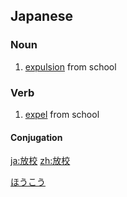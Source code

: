==Japanese==
{{ja-kanjitab|ほう|こう|yomi=on}}

===Noun===
{{ja-noun|ほうこう}}

# [[expulsion]] from school
#: {{ja-usex|彼は卒業できず放校になったらしい|かれ は そつぎょう できず ほうこう に なった らし.い|apparently he got expelled and didn't graduate}}

===Verb===
{{ja-verb-suru|tr=trans|ほうこう}}

# [[expel]] from school

====Conjugation====
{{ja-suru|ほうこう}}

[[Category:ja:Education|ほうこう]]

[[ja:放校]]
[[zh:放校]]